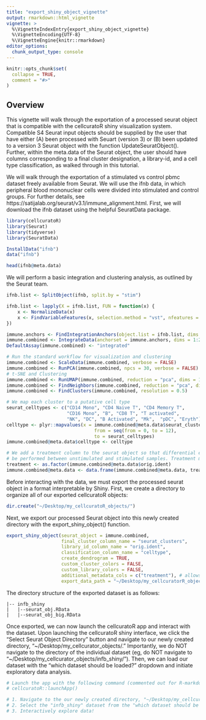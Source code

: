 ```yaml
---
title: "export_shiny_object_vignette"
output: rmarkdown::html_vignette
vignette: >
  %\VignetteIndexEntry{export_shiny_object_vignette}
  %\VignetteEncoding{UTF-8}
  %\VignetteEngine{knitr::rmarkdown}
editor_options: 
  chunk_output_type: console
---
```


```r
knitr::opts_chunk$set(
  collapse = TRUE,
  comment = "#>"
)
```

## Overview
This vignette will walk through the exportation of a processed seurat object that is compatible with the cellcuratoR shiny visualization system. Compatible S4 Seurat input objects should be supplied by the user that have either (A) been processed with Seuart (version 3) or (B) been updated to a version 3 Seurat object with the function UpdateSeuratObject(). Further, within the meta.data of the Seurat object, the user should have columns corresponding to a final cluster designation, a library-id, and a cell type classification, as walked through in this tutorial.

We will walk through the exportation of a stimulated vs control pbmc dataset freely available from Seurat. We will use the ifnb data, in which peripheral blood mononuclear cells were divided into stimulated and control groups. For further details, see https://satijalab.org/seurat/v3.1/immune_alignment.html. First, we will download the ifnb dataset using the helpful SeuratData package.

```r
library(cellcuratoR)
library(Seurat)
library(tidyverse)
library(SeuratData)

InstallData("ifnb") 
data("ifnb")
```

```r
head(ifnb@meta.data)
```

We will perform a basic integration and clustering analysis, as outlined by the Seurat team.
```r
ifnb.list <- SplitObject(ifnb, split.by = "stim")

ifnb.list <- lapply(X = ifnb.list, FUN = function(x) {
    x <- NormalizeData(x)
    x <- FindVariableFeatures(x, selection.method = "vst", nfeatures = 2000)
})

immune.anchors <- FindIntegrationAnchors(object.list = ifnb.list, dims = 1:20)
immune.combined <- IntegrateData(anchorset = immune.anchors, dims = 1:20)
DefaultAssay(immune.combined) <- "integrated"

# Run the standard workflow for visualization and clustering
immune.combined <- ScaleData(immune.combined, verbose = FALSE)
immune.combined <- RunPCA(immune.combined, npcs = 30, verbose = FALSE)
# t-SNE and Clustering
immune.combined <- RunUMAP(immune.combined, reduction = "pca", dims = 1:20)
immune.combined <- FindNeighbors(immune.combined, reduction = "pca", dims = 1:20)
immune.combined <- FindClusters(immune.combined, resolution = 0.5)

# We map each cluster to a putative cell type
seurat_celltypes <- c("CD14 Mono", "CD4 Naive T", "CD4 Memory T", 
                      "CD16 Mono", "B", "CD8 T", "T activated", 
                      "NK", "DC", "B Activated", "Mk",  "pDC", "Eryth")
celltype <- plyr::mapvalues(x = immune.combined@meta.data$seurat_clusters, 
                                from = seq(from = 0, to = 12), 
                                to = seurat_celltypes)
immune.combined@meta.data$celltype <- celltype

# We add a treatment column to the seurat object so that differential expression can 
# be performed between unstimulated and stimulated samples. Treatment must be a binary factor. 
treatment <- as.factor(immune.combined@meta.data$orig.ident)
immune.combined@meta.data <- data.frame(immune.combined@meta.data, treatment)
```


Before interacting with the data, we must export the processed seurat object in a format interpretable by Shiny. First, we create a directory to organize all of our exported cellcuratoR objects:
```r
dir.create("~/Desktop/my_cellcuratoR_objects/")
```

Next, we export our processed Seurat object into this newly created directory with the export_shiny_object() function.
```r
export_shiny_object(seurat_object = immune.combined, 
                    final_cluster_column_name = "seurat_clusters",
                    library_id_column_name = "orig.ident",
                    classification_column_name = "celltype",
                    create_dendrogram = TRUE,
                    custom_cluster_colors = FALSE,
                    custom_library_colors = FALSE,
                    additional_metadata_cols = c("treatment"), # allows for dge between treatment groups
                    export_data_path = "~/Desktop/my_cellcuratorR_objects/infb_shiny/")
```

The directory structure of the exported dataset is as follows:
```
|-- infb_shiny
|   |--seurat_obj.RData
|   |--seurat_obj_big.RData
```

Once exported, we can now launch the cellcuratoR app and interact with the dataset. Upon launching the cellcuratoR shiny interface, we click the "Select Seurat Object Directory" button and navigate to our newly created directory, "~/Desktop/my_cellcurator_objects/." Importantly, we do NOT navigate to the directory of the individual dataset (eg, do NOT navigate to "~/Desktop/my_cellcurator_objects/infb_shiny/"). Then, we can load our dataset with the "which dataset should be loaded?" dropdown and initiate exploratory data analysis. 
```r

# Launch the app with the following command (commented out for R-markdown)
# cellcuratoR::launchApp()

# 1. Navigate to the our newly created directory, "~/Desktop/my_cellcurator_objects/"
# 2. Select the "infb_shiny" dataset from the "which dataset should be loaded?" dropdown
# 3. Interactively explore data!

```